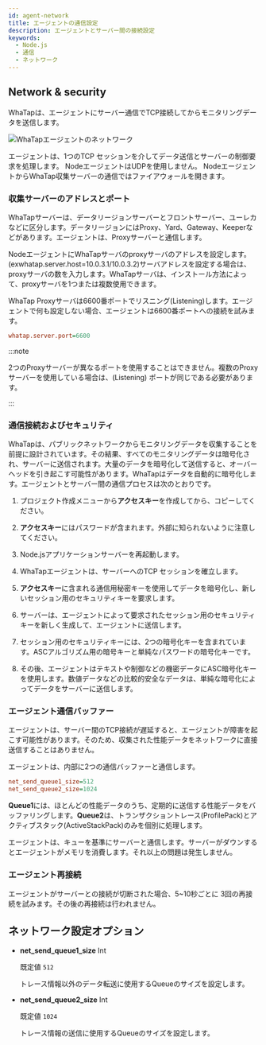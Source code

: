 ```yaml
---
id: agent-network
title: エージェントの通信設定
description: エージェントとサーバー間の接続設定
keywords:
  - Node.js
  - 通信
  - ネットワーク
---
```


## Network & security

WhaTapは、エージェントにサーバー通信でTCP接続してからモニタリングデータを送信します。

![WhaTapエージェントのネットワーク](https://img.whatap.io/media/agent_node/agent_net.png)

エージェントは、1つのTCP セッションを介してデータ送信とサーバーの制御要求を処理します。 NodeエージェントはUDPを使用しません。 NodeエージェントからWhaTap収集サーバーの通信ではファイアウォールを開きます。

### 収集サーバーのアドレスとポート

WhaTapサーバーは、データリージョンサーバーとフロントサーバー、ユーレカなどに区分します。データリージョンにはProxy、Yard、Gateway、Keeperなどがあります。エージェントは、Proxyサーバーと通信します。

NodeエージェントにWhaTapサーバのproxyサーバのアドレスを設定します。(exwhatap.server.host=10.0.3.1/10.0.3.2)サーバアドレスを設定する場合は、proxyサーバの数を入力します。WhaTapサーバは、インストール方法によって、proxyサーバを1つまたは複数使用できます。

WhaTap Proxyサーバは6600番ポートでリスニング(Listening)します。エージェントで何も設定しない場合、エージェントは6600番ポートへの接続を試みます。

```ini title='whatap.conf'
whatap.server.port=6600
```

:::note

2つのProxyサーバーが異なるポートを使用することはできません。複数のProxyサーバーを使用している場合は、(Listening) ポートが同じである必要があります。

:::

### 通信接続およびセキュリティ

WhaTapは、パブリックネットワークからモニタリングデータを収集することを前提に設計されています。その結果、すべてのモニタリングデータは暗号化され、サーバーに送信されます。大量のデータを暗号化して送信すると、オーバーヘッドを引き起こす可能性があります。WhaTapはデータを自動的に暗号化します。エージェントとサーバー間の通信プロセスは次のとおりです。

1. プロジェクト作成メニューから**アクセスキー**を作成してから、コピーしてください。

2. **アクセスキー**にはパスワードが含まれます。外部に知られないように注意してください。

3. Node.jsアプリケーションサーバーを再起動します。

4. WhaTapエージェントは、サーバーへのTCP セッションを確立します。

5. **アクセスキー**に含まれる通信用秘密キーを使用してデータを暗号化し、新しいセッション用のセキュリティキーを要求します。

6. サーバーは、エージェントによって要求されたセッション用のセキュリティキーを新しく生成して、エージェントに送信します。

7. セッション用のセキュリティキーには、2つの暗号化キーを含まれています。ASCアルゴリズム用の暗号キーと単純なパスワードの暗号化キーです。

8. その後、エージェントはテキストや制御などの機密データにASC暗号化キーを使用します。数値データなどの比較的安全なデータは、単純な暗号化によってデータをサーバーに送信します。

### エージェント通信バッファー

エージェントは、サーバー間のTCP接続が遅延すると、エージェントが障害を起こす可能性があります。そのため、収集された性能データをネットワークに直接送信することはありません。

エージェントは、内部に2つの通信バッファーと通信します。

```ini
net_send_queue1_size=512
net_send_queue2_size=1024
```

**Queue1**には、ほとんどの性能データのうち、定期的に送信する性能データをバッファリングします。**Queue2**は、トランザクショントレース(ProfilePack)とアクティブスタック(ActiveStackPack)のみを個別に処理します。

エージェントは、キューを基準にサーバーと通信します。サーバーがダウンするとエージェントがメモリを消費します。それ以上の問題は発生しません。

### エージェント再接続

エージェントがサーバーとの接続が切断された場合、5~10秒ごとに 3回の再接続を試みます。その後の再接続は行われません。

## ネットワーク設定オプション


<Commonnetwork />

- **net_send_queue1_size** <span class='type'>Int</span>

  既定値 `512`

  トレース情報以外のデータ転送に使用するQueueのサイズを設定します。

- **net_send_queue2_size** <span class='type'>Int</span>

  既定値 `1024`

  トレース情報の送信に使用するQueueのサイズを設定します。
